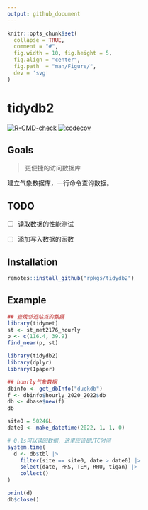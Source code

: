 ```yaml
---
output: github_document
---
```


```r
knitr::opts_chunk$set(
  collapse = TRUE,
  comment = "#",
  fig.width = 10, fig.height = 5,
  fig.align = "center",
  fig.path  = "man/Figure/",
  dev = 'svg'
)
```

# tidydb2

<!-- badges: start -->
[![R-CMD-check](https://github.com/rpkgs/tidydb2/actions/workflows/R-CMD-check.yaml/badge.svg)](https://github.com/rpkgs/tidydb2/actions/workflows/R-CMD-check.yaml)
[![codecov](https://codecov.io/gh/rpkgs/tidydb2/branch/master/graph/badge.svg)](https://app.codecov.io/gh/rpkgs/tidydb2)
<!-- [![CRAN](http://www.r-pkg.org/badges/version/tidydb2)](https://cran.r-project.org/package=tidydb2) -->
<!-- [![total](http://cranlogs.r-pkg.org/badges/grand-total/tidydb2)](https://www.rpackages.io/package/tidydb2) -->
<!-- [![monthly](http://cranlogs.r-pkg.org/badges/tidydb2)](https://www.rpackages.io/package/tidydb2) -->
<!-- badges: end -->

## Goals

> 更便捷的访问数据库

建立气象数据库，一行命令查询数据。

## TODO

- [ ] 读取数据的性能测试

- [ ] 添加写入数据的函数

## Installation

```r
remotes::install_github("rpkgs/tidydb2")
```

## Example

```r
## 查找邻近站点的数据
library(tidymet)
st <- st_met2176_hourly
p <- c(116.4, 39.9)
find_near(p, st)
```

```r
library(tidydb2)
library(dplyr)
library(Ipaper)

## hourly气象数据
dbinfo <- get_dbInfo("duckdb")
f <- dbinfo$hourly_2020_2022$db
db <- dbase$new(f)
db

site0 = 50246L
date0 <- make_datetime(2022, 1, 1, 0)

# 0.1s可以读回数据, 这里应该是UTC时间
system.time(
  d <- db$tbl |>
    filter(site == site0, date > date0) |>
    select(date, PRS, TEM, RHU, tigan) |>
    collect()
)

print(d)
db$close()
```
